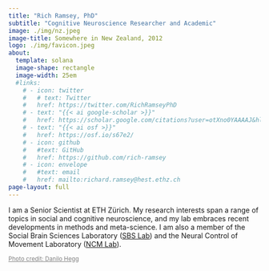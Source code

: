 ```yaml
---
title: "Rich Ramsey, PhD"
subtitle: "Cognitive Neuroscience Researcher and Academic"
image: ./img/nz.jpeg
image-title: Somewhere in New Zealand, 2012
logo: ./img/favicon.jpeg
about: 
  template: solana
  image-shape: rectangle
  image-width: 25em
  #links:
    # - icon: twitter
    #   # text: Twitter
    #   href: https://twitter.com/RichRamseyPhD
    # - text: "{{< ai google-scholar >}}"
    #   href: https://scholar.google.com/citations?user=otXno0YAAAAJ&hl=en
    # - text: "{{< ai osf >}}"
    #   href: https://osf.io/s67e2/
    # - icon: github
    #   #text: GitHub
    #   href: https://github.com/rich-ramsey
    # - icon: envelope
    #   #text: email
    #   href: mailto:richard.ramsey@hest.ethz.ch
page-layout: full
---
```


I am a Senior Scientist at ETH Zürich. My research interests span a range of topics in social and cognitive neuroscience, and my lab embraces recent developments in methods and meta-science. I am also a member of the Social Brain Sciences Laboratory ([SBS Lab](https://sbs.ethz.ch/)) and the Neural Control of Movement Laboratory ([NCM Lab](https://ncm.hest.ethz.ch/)).

~[Photo credit: Danilo Hegg](https://www.southernalpsphotography.com/){style="color: gray"}~
